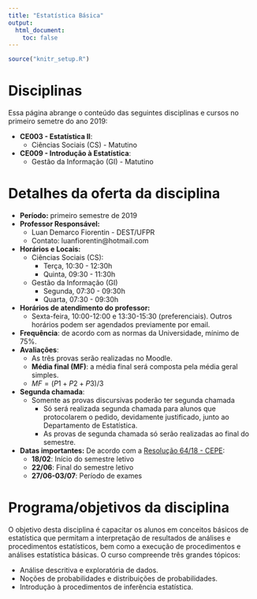 ```yaml
---
title: "Estatística Básica"
output:
  html_document:
    toc: false
---
```


```r
source("knitr_setup.R")
```


 <!-- <div class="alert alert-danger" role="alert"> -->
 <!-- </div> -->

# Disciplinas

Essa página abrange o conteúdo das seguintes disciplinas e cursos no primeiro semetre do ano 2019:

- **CE003 - Estatística II**:
  - Ciências Sociais (CS) - Matutino
- **CE009 - Introdução à Estatística**:
  - Gestão da Informação (GI) - Matutino

# Detalhes da oferta da disciplina

- **Período:** primeiro semestre de 2019
- **Professor Responsável:**
    - Luan Demarco Fiorentin - DEST/UFPR
    - Contato: luanfiorentin@hotmail.com
- **Horários e Locais:**
  - Ciências Sociais (CS):
    - Terça, 10:30 - 12:30h
    - Quinta, 09:30 - 11:30h
  - Gestão da Informação (GI)
    - Segunda, 07:30 - 09:30h
    - Quarta, 07:30 - 09:30h
- **Horários de atendimento do professor:**
    - Sexta-feira, 10:00-12:00 e 13:30-15:30 (preferenciais). Outros horários
      podem ser agendados previamente por email.
- **Frequência**: de acordo com as normas da Universidade, mínimo de 75%.
- **Avaliações**:
  - As três provas serão realizadas no Moodle.
  - **Média final (MF)**: a média final será composta pela média geral simples.
  - $MF = (P1 + P2 + P3) / 3$
- **Segunda chamada**:
  - Somente as provas discursivas poderão ter segunda chamada
    - Só será realizada segunda chamada para alunos que protocolarem o
      pedido, devidamente justificado, junto ao Departamento de
      Estatística.
    - As provas de segunda chamada só serão realizadas ao final do
      semestre.
- **Datas importantes:** De acordo com a [Resolução 64/18 - CEPE][]:
    - **18/02**: Início do semestre letivo
    - **22/06**: Final do semestre letivo
    - **27/06-03/07**: Período de exames

# Programa/objetivos da disciplina

O objetivo desta disciplina é capacitar os alunos em conceitos básicos
de estatística que permitam a interpretação de resultados de análises e
procedimentos estatísticos, bem como a execução de procedimentos e
análises estatística básicas. O curso compreende três grandes tópicos:

- Análise descritiva e exploratória de dados.
- Noções de probabilidades e distribuições de probabilidades.
- Introdução à procedimentos de inferência estatística.

<!-- links -->

[Resolução 64/18 - CEPE]: http://www.est.ufpr.br/calendario/cepe6418.pdf
